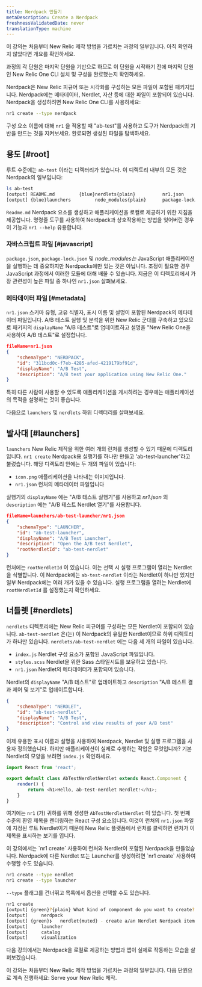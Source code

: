 ```yaml
---
title: Nerdpack 만들기
metaDescription: Create a Nerdpack
freshnessValidatedDate: never
translationType: machine
---
```


<Callout variant="tip">
  이 강의는 처음부터 New Relic 제작 방법을 가르치는 과정의 일부입니다. 아직 확인하지 않았다면 개요를 확인하세요.

  과정의 각 단원은 마지막 단원을 기반으로 하므로 이 단원을 시작하기 전에 마지막 단원인 New Relic One CLI 설치 및 구성을 완료했는지 확인하세요.
</Callout>

Nerdpack은 New Relic 피규어 또는 시각화를 구성하는 모든 파일이 포함된 패키지입니다. Nerdpack에는 메타데이터, Nerdlet, 자산 등에 대한 파일이 포함되어 있습니다. Nerdpack을 생성하려면 New Relic One CLI를 사용하세요:

```bash
nr1 create --type nerdpack
```

구성 요소 이름에 대해 `nr1` 을 적용할 때 "ab-test"를 사용하고 도구가 Nerdpack의 기반을 만드는 것을 지켜보세요. 완료되면 생성된 파일을 탐색하세요.

## 용도 [#root]

루트 수준에는 `ab-test` 이라는 디렉터리가 있습니다. 이 디렉토리 내부의 모든 것은 Nerdpack의 일부입니다:

```bash
ls ab-test
[output] README.md         {blue}nerdlets{plain}          nr1.json          package.json
[output] {blue}launchers         node_modules{plain}      package-lock.json
```

`Readme.md` Nerdpack 요소를 생성하고 애플리케이션을 로컬로 제공하기 위한 지침을 제공합니다. 명령줄 도구를 사용하여 Nerdpack과 상호작용하는 방법을 잊어버린 경우 이 기능과 `nr1 --help` 유용합니다.

### 자바스크립트 파일 [#javascript]

`package.json`, `package-lock.json` 및 _node_modules는_ JavaScript 애플리케이션을 실행하는 데 중요하지만 Nerdpacks에만 있는 것은 아닙니다. 조정이 필요한 경우 JavaScript 과정에서 이러한 모듈에 대해 배울 수 있습니다. 지금은 이 디렉토리에서 가장 관련성이 높은 파일 중 하나인 `nr1.json` 살펴보세요.

### 메타데이터 파일 [#metadata]

`nr1.json` 스키마 유형, 고유 식별자, 표시 이름 및 설명이 포함된 Nerdpack의 메타데이터 파일입니다. A/B 테스트 실행 및 분석을 위한 New Relic 군대를 구축하고 있으므로 패키지의 `displayName` "A/B 테스트"로 업데이트하고 설명을 "New Relic One을 사용하여 A/B 테스트"로 설정합니다.

```json
fileName=nr1.json
{
    "schemaType": "NERDPACK",
    "id": "311bcd0c-f7eb-4285-afed-4219179bf91d",
    "displayName": "A/B Test",
    "description": "A/B test your application using New Relic One."
}
```

특히 다른 사람이 사용할 수 있도록 애플리케이션을 게시하려는 경우에는 애플리케이션의 목적을 설명하는 것이 좋습니다.

다음으로 `launchers` 및 `nerdlets` 하위 디렉터리를 살펴보세요.

## 발사대 [#launchers]

`launchers` New Relic 제작을 위한 여러 개의 런처를 생성할 수 있기 때문에 디렉토리입니다. `nr1 create` Nerdpack용 실행기를 하나만 만들고 'ab-test-launcher'라고 불렀습니다. 해당 디렉토리 안에는 두 개의 파일이 있습니다:

* `icon.png` 애플리케이션을 나타내는 이미지입니다.
* `nr1.json` 런처의 메타데이터 파일입니다

실행기의 `displayName` 에는 "A/B 테스트 실행기"를 사용하고 _nr1.json_ 의 `description` 에는 "A/B 테스트 Nerdlet 열기"를 사용합니다.

```json
fileName=launchers/ab-test-launcher/nr1.json
{
    "schemaType": "LAUNCHER",
    "id": "ab-test-launcher",
    "displayName": "A/B Test Launcher",
    "description": "Open the A/B test Nerdlet",
    "rootNerdletId": "ab-test-nerdlet"
}
```

런처에는 `rootNerdletId` 이 있습니다. 이는 선택 시 실행 프로그램이 열리는 Nerdlet을 식별합니다. 이 Nerdpack에는 `ab-test-nerdlet` 이라는 Nerdlet이 하나만 있지만 일부 Nerdpack에는 여러 개가 있을 수 있습니다. 실행 프로그램을 열려는 Nerdlet에 `rootNerdletId` 를 설정했는지 확인하세요.

## 너들렛 [#nerdlets]

`nerdlets` 디렉토리에는 New Relic 피규어를 구성하는 모든 Nerdlet이 포함되어 있습니다. `ab-test-nerdlet` 은(는) 이 Nerdpack의 유일한 Nerdlet이므로 하위 디렉토리가 하나만 있습니다. `nerdlets/ab-test-nerdlet` 에는 다음 세 개의 파일이 있습니다.

* `index.js` Nerdlet 구성 요소가 포함된 JavaScript 파일입니다.
* `styles.scss` Nerdlet을 위한 Sass 스타일시트를 보유하고 있습니다.
* `nr1.json` Nerdlet의 메타데이터가 포함되어 있습니다.

Nerdlet의 `displayName` "A/B 테스트"로 업데이트하고 `description` "A/B 테스트 결과 제어 및 보기"로 업데이트합니다.

```json fileName=nerdlets/ab-test-nerdlet/nr1.json
{
    "schemaType": "NERDLET",
    "id": "ab-test-nerdlet",
    "displayName": "A/B Test",
    "description": "Control and view results of your A/B test"
}
```

이제 유용한 표시 이름과 설명을 사용하여 Nerdpack, Nerdlet 및 실행 프로그램을 사용자 정의했습니다. 하지만 애플리케이션이 실제로 수행하는 작업은 무엇입니까? 기본 Nerdlet의 모양을 보려면 `index.js` 확인하세요.

```js fileName=nerdlets/ab-test-nerdlet/index.js
import React from 'react';

export default class AbTestNerdletNerdlet extends React.Component {
    render() {
        return <h1>Hello, ab-test-nerdlet Nerdlet!</h1>;
    }
}
```

여기에는 `nr1` (가) 귀하를 위해 생성한 `AbTestNerdletNerdlet` 이 있습니다. 첫 번째 수준의 환영 제목을 렌더링하는 React 구성 요소입니다. 이것이 런처의 `nr1.json` 파일에 지정된 루트 Nerdlet이기 때문에 New Relic 플랫폼에서 런처를 클릭하면 런처가 이 제목을 표시하는 보기를 엽니다.

<Callout variant="tip">
  이 강의에서는 `nr1 create` 사용하여 런처와 Nerdlet이 포함된 Nerdpack을 만들었습니다. Nerdpack에 다른 Nerdlet 또는 Launcher를 생성하려면 `nr1 create` 사용하여 수행할 수도 있습니다.

  ```sh
  nr1 create --type nerdlet
  nr1 create --type launcher
  ```

  `--type` 플래그를 건너뛰고 목록에서 옵션을 선택할 수도 있습니다.

  ```sh
  nr1 create
  [output] {green}?{plain} What kind of component do you want to create? {muted}› - Use arrow-keys. Return to submit.
  [output]     nerdpack
  [output] {green}❯   nerdlet{muted} - create a/an Nerdlet Nerdpack item inside your Nerdpack.
  [output]     launcher
  [output]     catalog
  [output]     visualization
  ```
</Callout>

다음 강의에서는 Nerdpack을 로컬로 제공하는 방법과 앱이 실제로 작동하는 모습을 살펴보겠습니다.

<Callout variant="tip">
  이 강의는 처음부터 New Relic 제작 방법을 가르치는 과정의 일부입니다. 다음 단원으로 계속 진행하세요: Serve your New Relic 제작.
</Callout>
